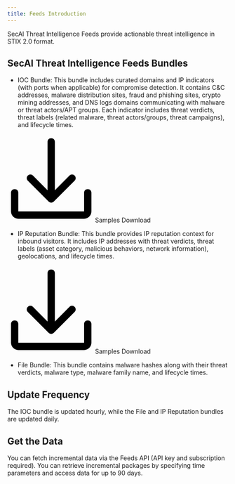```yaml
---
title: Feeds Introduction
---
```


SecAI Threat Intelligence Feeds provide actionable threat intelligence in STIX 2.0 format.

## SecAI Threat Intelligence Feeds Bundles
- IOC Bundle: This bundle includes curated domains and IP indicators (with ports when applicable) for compromise detection. It contains C&C addresses, malware distribution sites, fraud and phishing sites, crypto mining addresses, and DNS logs domains communicating with malware or threat actors/APT groups. Each indicator includes threat verdicts, threat labels (related malware, threat actors/groups, threat campaigns), and lifecycle times.

<div id="download_ioc" class="secai-download-btn"><svg t="1745389393041" class="icon" viewBox="0 0 1024 1024" version="1.1" xmlns="http://www.w3.org/2000/svg" p-id="21369" width="200" height="200"><path d="M512 42.666667c25.6 0 42.666667 17.066667 42.666667 42.666666v563.2l170.666666-170.666666c17.066667-17.066667 42.666667-17.066667 59.733334 0 17.066667 17.066667 17.066667 42.666667 0 59.733333l-243.2 243.2c-17.066667 17.066667-42.666667 17.066667-59.733334 0l-243.2-243.2c-17.066667-17.066667-17.066667-42.666667 0-59.733333 17.066667-17.066667 42.666667-17.066667 59.733334 0l170.666666 170.666666V85.333333c0-25.6 17.066667-42.666667 42.666667-42.666666zM85.333333 635.733333c25.6 0 42.666667 17.066667 42.666667 42.666667V896h768v-217.6c0-25.6 17.066667-42.666667 42.666667-42.666667s42.666667 17.066667 42.666666 42.666667V896c0 46.933333-38.4 85.333333-85.333333 85.333333H128c-46.933333 0-85.333333-38.4-85.333333-85.333333v-217.6c0-25.6 17.066667-42.666667 42.666666-42.666667z" p-id="21370"></path></svg>Samples Download</div>

- IP Reputation Bundle: This bundle provides IP reputation context for inbound visitors. It includes IP addresses with threat verdicts, threat labels (asset category, malicious behaviors, network information), geolocations, and lifecycle times. 

<div id="download_ip" class="secai-download-btn"><svg t="1745389393041" class="icon" viewBox="0 0 1024 1024" version="1.1" xmlns="http://www.w3.org/2000/svg" p-id="21369" width="200" height="200"><path d="M512 42.666667c25.6 0 42.666667 17.066667 42.666667 42.666666v563.2l170.666666-170.666666c17.066667-17.066667 42.666667-17.066667 59.733334 0 17.066667 17.066667 17.066667 42.666667 0 59.733333l-243.2 243.2c-17.066667 17.066667-42.666667 17.066667-59.733334 0l-243.2-243.2c-17.066667-17.066667-17.066667-42.666667 0-59.733333 17.066667-17.066667 42.666667-17.066667 59.733334 0l170.666666 170.666666V85.333333c0-25.6 17.066667-42.666667 42.666667-42.666666zM85.333333 635.733333c25.6 0 42.666667 17.066667 42.666667 42.666667V896h768v-217.6c0-25.6 17.066667-42.666667 42.666667-42.666667s42.666667 17.066667 42.666666 42.666667V896c0 46.933333-38.4 85.333333-85.333333 85.333333H128c-46.933333 0-85.333333-38.4-85.333333-85.333333v-217.6c0-25.6 17.066667-42.666667 42.666666-42.666667z" p-id="21370"></path></svg>Samples Download</div>

- File Bundle: This bundle contains malware hashes along with their threat verdicts, malware type, malware family name, and lifecycle times. 

## Update Frequency

The IOC bundle is updated hourly, while the File and IP Reputation bundles are updated daily.

## Get the Data

You can fetch incremental data via the Feeds API (API key and subscription required). You can retrieve incremental packages by specifying time parameters and access data for up to 90 days.

